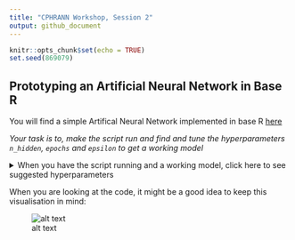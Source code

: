 ```yaml
---
title: "CPHRANN Workshop, Session 2"
output: github_document
---
```


```r
knitr::opts_chunk$set(echo = TRUE)
set.seed(869079)
```

## Prototyping an Artificial Neural Network in Base R

You will find a simple Artifical Neural Network implemented in base R [here](../R/session_1_prototyping_an_artificial_neural_network_in_base_R.R)

_Your task is to, make the script run and find and tune the hyperparameters `n_hidden`, `epochs` and `epsilon` to get a working model_

<details><summary>When you have the script running and a working model, click here to see suggested hyperparameters</summary>

 - `n_hidden = 4` (The number of hidden neurons)
 - `epochs = 100` (The number of training cycles)
 - `epsilon = 0.01` (The learning rate, i.e. size of steps towards a better model)

Ok, so this was not particularly straight forward, it doesn't scale and writing complicated models this way would be challenging, to say the least. Let us take a break and when we come back from the break, let us see if there is a better way. 

</details>

When you are looking at the code, it might be a good idea to keep this visualisation in mind:

![alt text](../lectures/figures/ann_04.png)
